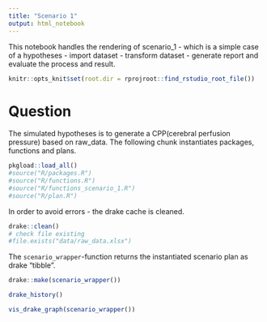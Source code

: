 ```yaml
---
title: "Scenario 1"
output: html_notebook
---
```


This notebook handles the rendering of scenario_1 - which is a simple case of a hypotheses - import dataset - transform dataset - generate report and evaluate the process and result.

```r
knitr::opts_knit$set(root.dir = rprojroot::find_rstudio_root_file())
```

# Question

The simulated hypotheses is to generate a CPP(cerebral perfusion pressure) based on raw_data. The following chunk instantiates packages, functions and plans.

```r
pkgload::load_all()
#source("R/packages.R")
#source("R/functions.R")
#source("R/functions_scenario_1.R")
#source("R/plan.R")
```

In order to avoid errors - the drake cache is cleaned.

```r
drake::clean()
# check file existing
#file.exists("data/raw_data.xlsx")
```

The `scenario_wrapper`-function returns the instantiated scenario plan as drake "tibble".

```r
drake::make(scenario_wrapper())
```

```r
drake_history()
```

```r
vis_drake_graph(scenario_wrapper())
```

